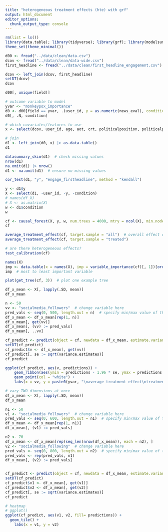 ```yaml
---
title: "heterogeneous treatment effects (hte) with grf"
output: html_document
editor_options: 
  chunk_output_type: console
---
```


```r
rm(list = ls())
library(data.table); library(tidyverse); library(grf); library(modelsummary); library(correlation)
theme_set(theme_minimal())
```

```r
d00 <- fread("../data/clean/data.csv")
dcov <- fread("../data/clean/data-wide.csv")
first_headline <- fread("../data/clean/first_headline_engagement.csv")
```

```r
dcov <- left_join(dcov, first_headline)
setDT(dcov)
dcov
```


```r
d00[, unique(field)]

# outcome variable to model
yvar <- "monkeypox_importance"
d0 <- d00[field == yvar, .(user_id, y = as.numeric(news_eval), condition = condition + 0.5)]  # code 0/1 (control/treatment)
d0[, .N, condition]

# which covariates/features to use
x <- select(dcov, user_id, age, aot, crt, politicalposition, politicalpref, ses_educationlevel:socialissuespref, -ses_income, engage_firstheadline)

# join
d1 <- left_join(d0, x) |> as.data.table()
d1

datasummary_skim(d1)  # check missing values
nrow(d1)
na.omit(d1) |> nrow()
d1 <- na.omit(d1)  # ensure no missing values

cor_test(d1, "y", "engage_firstheadline", method = "kendall")
```

```r
y <- d1$y
X <- select(d1, -user_id, -y, -condition)
# names(df_X)
# X <- as.matrix(X)
w <- d1$condition
w  
```

```r
cf <- causal_forest(X, y, w, num.trees = 4000, mtry = ncol(X), min.node.size = 5)
cf

average_treatment_effect(cf, target.sample = "all")  # overall effect of treatment on outcome
average_treatment_effect(cf, target.sample = "treated")

# are there heterogeneous effects?
test_calibration(cf)
```

```r
names(X)
imp <- data.table(x = names(X), imp = variable_importance(cf)[, 1])[order(-imp)]
imp  # most to least important variable
```

```r
plot(get_tree(cf, 3))  # plot one example tree
```

```r
df_x_mean <- X[, lapply(.SD, mean)]
df_x_mean

n <- 50
vv <- "socialmedia_followers"  # change variable here
pred_vals <- seq(0, 500, length.out = n)  # specify min/max value of the variable above
df_x_mean <- df_x_mean[rep(1, n)]
df_x_mean[, get(vv)]
df_x_mean[, (vv) := pred_vals]
df_x_mean[, ..vv]

cf_predict <- predict(object = cf, newdata = df_x_mean, estimate.variance = TRUE)
setDT(cf_predict)
cf_predict$v <- df_x_mean[, get(vv)]
cf_predict[, se := sqrt(variance.estimates)]
cf_predict

ggplot(cf_predict, aes(v, predictions)) +
    geom_ribbon(aes(ymin = predictions - 1.96 * se, ymax = predictions + 1.96 * se), alpha = 1.0) +
    geom_point(col = "white") +
    labs(x = vv, y = paste0(yvar, "\naverage treatment effect\ntreatment minus control"))
```


```r
# vary TWO dimensions at once
df_x_mean <- X[, lapply(.SD, mean)]
df_x_mean

n1 <- 50
v1 <- "socialmedia_followers"  # change variable here
pred_vals <- seq(0, 600, length.out = n1)  # specify min/max value of the variable above
df_x_mean <- df_x_mean[rep(1, n1)]
df_x_mean[, (v1) := pred_vals]

n2 <- 70
df_x_mean <- df_x_mean[rep(seq_len(nrow(df_x_mean)), each = n2), ]
v2 <- "socialmedia_following"  # change variable here
pred_vals <- seq(0, 800, length.out = n2)  # specify min/max value of the variable above
pred_vals <- rep(pred_vals, n1)
df_x_mean[, (v2) := pred_vals]


cf_predict <- predict(object = cf, newdata = df_x_mean, estimate.variance = TRUE)
setDT(cf_predict)
cf_predict$v1 <- df_x_mean[, get(v1)]
cf_predict$v2 <- df_x_mean[, get(v2)]
cf_predict[, se := sqrt(variance.estimates)]
cf_predict

# heatmap
# ggplot()
ggplot(cf_predict, aes(v1, v2, fill= predictions)) + 
  geom_tile() +
    labs(x = v1, y = v2)
```

